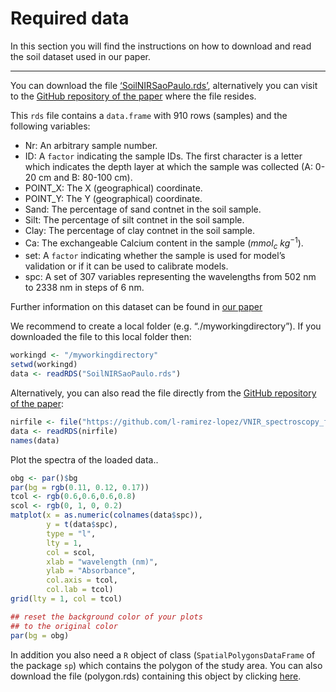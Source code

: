 # Required data

In this section you will find the instructions on how to download and read the soil dataset used in our paper.

------------------------------------------------------------------------

You can download the file ['SoilNIRSaoPaulo.rds'](https://github.com/l-ramirez-lopez/VNIR_spectroscopy_for_robust_soil_mapping/raw/master/SoilNIRSaoPaulo.rds), alternatively you can visit to the [GitHub repository of the paper](https://github.com/l-ramirez-lopez/VNIR_spectroscopy_for_robust_soil_mapping) where the file resides.

This `rds` file contains a `data.frame` with 910 rows (samples) and the following variables: 

* Nr: An arbitrary sample number.
* ID: A `factor` indicating the sample IDs. The first character is a letter which indicates the depth layer at which the sample was collected (A: 0-20 cm and B: 80-100 cm).  
* POINT_X: The X (geographical) coordinate. 
* POINT_Y: The Y (geographical) coordinate.
* Sand: The percentage of sand contnet in the soil sample. 
* Silt: The percentage of silt contnet in the soil sample. 
* Clay: The percentage of clay contnet in the soil sample. 
* Ca: The exchangeable Calcium content in the sample ($mmol_{c}$ $kg^{−1}$). 
* set: A `factor` indicating whether the sample is used for model's validation or if it can be used to calibrate models. 
* spc: A set of 307 variables representing the wavelengths from 502 nm to 2338 nm in steps of 6 nm. 

Further information on this dataset can be found in [our paper](https://onlinelibrary.wiley.com/doi/epdf/10.1111/ejss.12752)

We recommend to create a local folder (e.g. "./myworkingdirectory"). If you downloaded the file to this local folder then:
``` r
workingd <- "/myworkingdirectory"
setwd(workingd)
data <- readRDS("SoilNIRSaoPaulo.rds")
```

Alternatively, you can also read the file directly from the [GitHub repository of the paper](https://github.com/l-ramirez-lopez/VNIR_spectroscopy_for_robust_soil_mapping):

```r
nirfile <- file("https://github.com/l-ramirez-lopez/VNIR_spectroscopy_for_robust_soil_mapping/raw/master/SoilNIRSaoPaulo.rds")
data <- readRDS(nirfile)
names(data)
```

Plot the spectra of the loaded data..
```r
obg <- par()$bg 
par(bg = rgb(0.11, 0.12, 0.17))
tcol <- rgb(0.6,0.6,0.6,0.8)
scol <- rgb(0, 1, 0, 0.2)
matplot(x = as.numeric(colnames(data$spc)),
        y = t(data$spc),
        type = "l",
        lty = 1,
        col = scol,
        xlab = "wavelength (nm)",
        ylab = "Absorbance", 
        col.axis = tcol, 
        col.lab = tcol)
grid(lty = 1, col = tcol)

## reset the background color of your plots 
## to the original color
par(bg = obg)
```


In addition you also need a `R` object of class (`SpatialPolygonsDataFrame` of the package `sp`) which contains the polygon of the study area. You can also download the file (polygon.rds) containing this object by clicking [here](https://github.com/l-ramirez-lopez/VNIR_spectroscopy_for_robust_soil_mapping/raw/master/polygon.rds).
